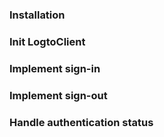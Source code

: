 

<GuideTip />

### Installation

<Installation />

### Init LogtoClient

<InitClient />

### Implement sign-in

<ImplementSignIn />

### Implement sign-out

<ImplementSignOut />

### Handle authentication status

<HandleAuthenticationStatus />

<TestYourIntegration sdk="Vue" />

